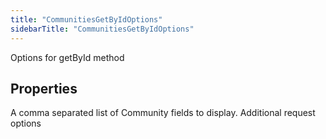 ```yaml
---
title: "CommunitiesGetByIdOptions"
sidebarTitle: "CommunitiesGetByIdOptions"
---
```


Options for getById method

## Properties

<ParamField name="communityfields" type="string[]">
A comma separated list of Community fields to display.
</ParamField>





<ParamField name="requestOptions" type="[RequestOptions](/xdks/typescript/reference/interfaces/RequestOptions)">
Additional request options
</ParamField>



